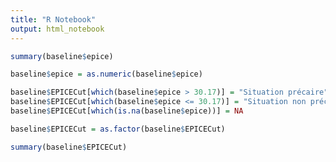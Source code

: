 ```yaml
---
title: "R Notebook"
output: html_notebook
---
```


```r
summary(baseline$epice)
```

```r
baseline$epice = as.numeric(baseline$epice)
```

```r
baseline$EPICECut[which(baseline$epice > 30.17)] = "Situation précaire"
baseline$EPICECut[which(baseline$epice <= 30.17)] = "Situation non précaire"
baseline$EPICECut[which(is.na(baseline$epice))] = NA
```
```r
baseline$EPICECut = as.factor(baseline$EPICECut)
```

```r
summary(baseline$EPICECut)
```


